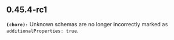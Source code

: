 ## 0.45.4-rc1
**`(chore):`** Unknown schemas are no longer incorrectly marked as `additionalProperties: true`.


